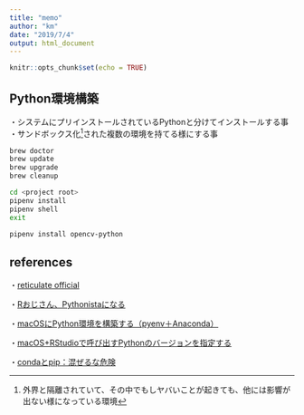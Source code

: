 ```yaml
---
title: "memo"
author: "km"
date: "2019/7/4"
output: html_document
---
```


```r
knitr::opts_chunk$set(echo = TRUE)
```

## Python環境構築

・システムにプリインストールされているPythonと分けてインストールする事\
・サンドボックス化[^1]された複数の環境を持てる様にする事

[^1]: 外界と隔離されていて、その中でもしヤバいことが起きても、他には影響が出ない様になっている環境


```bash
brew doctor
brew update
brew upgrade
brew cleanup
```


```bash
cd <project root>
pipenv install
pipenv shell
exit
```

```bash
pipenv install opencv-python
```


## references

・[reticulate official](https://rstudio.github.io/reticulate/index.html)

・[Rおじさん、Pythonistaになる](https://uribo.hatenablog.com/entry/2017/07/16/100253)

・[macOSにPython環境を構築する（pyenv＋Anaconda）](https://qiita.com/tanuk1647/items/3cf2f4a348220d90c612)

・[macOS+RStudioで呼び出すPythonのバージョンを指定する](https://qiita.com/1sh1da/items/aba7193baf9694ec4908) 

・[condaとpip：混ぜるな危険](http://onoz000.hatenablog.com/entry/2018/02/11/142347)

